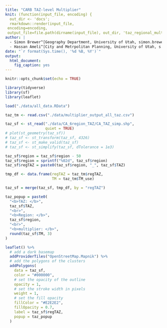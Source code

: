 ```yaml
---
title: "CARB TAZ-level Multiplier"
knit: (function(input_file, encoding) {
  out_dir <- 'docs';
  rmarkdown::render(input_file,
 encoding=encoding,
 output_file=file.path(dirname(input_file), out_dir, 'taz_regional_multiplier_map.html'))})
author: |
  - Simon Brewer^[Geography Department, University of Utah, simon.brewer@geog.utah.edu]
  - Hassan Ameli^[City and Metrpolitan Planning, University of Utah, s.hassanameli@outlook.com]
date: "`r format(Sys.time(), '%d %B, %Y')`"
output:
  html_document:
    fig_caption: yes
---
```


```r
knitr::opts_chunk$set(echo = TRUE)
```

```r
library(tidyverse)
library(sf)
library(leaflet)

load("./data/all_data.RData")
```

```r
taz_tm <- read.csv("./data/multiplier_output_all_taz.csv")
```

```r
taz_sf <- st_read("./data/CA_6region_TAZ/CA_TAZ_simp.shp", 
                  quiet = TRUE)
# plot(st_geometry(taz_sf))
# taz_sf <- st_transform(taz_sf, 4326)
# taz_sf <- st_make_valid(taz_sf)
# taz_sf <- st_simplify(taz_sf, dTolerance = 1e3)
```

```r
taz_sf$region = taz_sf$region - 50
taz_sf$region = sprintf("%02d", taz_sf$region)
taz_sf$regTAZ = paste0(taz_sf$region, "_", taz_sf$TAZ)

tmp_df <- data.frame(regTAZ = taz_tm$regTAZ,
                     TM = taz_tm$TM_use)

taz_sf = merge(taz_sf, tmp_df, by = "regTAZ")
```


```r
taz_popup = paste0(
  "<b>TAZ: </b>",
  taz_sf$TAZ,
  "<br>",
  "<b>Region: </b>",
  taz_sf$region,
  "<br>",
  "<b>multiplier: </b>",
  round(taz_sf$TM, 3)
)
```

```r
leaflet() %>%
  # add a dark basemap
  addProviderTiles("OpenStreetMap.Mapnik") %>%
  # add the polygons of the clusters
  addPolygons(
    data = taz_sf,
    color = "#000000",
    # set the opacity of the outline
    opacity = 1,
    # set the stroke width in pixels
    weight = 1,
    # set the fill opacity
    fillColor = "#E2E2E2",
    fillOpacity = 0.7, 
    label = taz_sf$regTAZ,
    popup = taz_popup
  ) 
```

